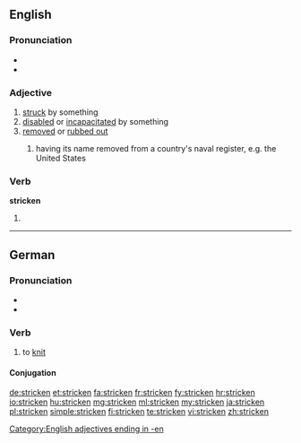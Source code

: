 ==English==
{{wikipedia|dab=stricken}}

===Pronunciation===
* {{IPA|/ˈstɻɪkən/}}
* {{audio|En-us-stricken.ogg|Audio (US)}}

===Adjective===
{{en-adj}}

# [[struck]] by something
# [[disabled]] or [[incapacitated]] by something
# [[removed]] or [[rubbed out]]
## {{context|warships}} having its name removed from a country's naval register, e.g. the United States {{w|Naval Vessel Register}}

===Verb===
'''stricken'''

# {{past participle of|strike}}

[[Category:English adjectives ending in -en]]

----

==German==

===Pronunciation===
* {{IPA|/ˈʃtʀɪkŋ̩/|/ˈʃtʀɪkən/|lang=de}}
* {{audio|De-at-stricken.ogg|Audio (Austria)}}

===Verb===
{{head|de|verb}}

# to [[knit]]

====Conjugation====
{{de-conj-weak|strick|gestrickt|h}}

[[de:stricken]]
[[et:stricken]]
[[fa:stricken]]
[[fr:stricken]]
[[fy:stricken]]
[[hr:stricken]]
[[io:stricken]]
[[hu:stricken]]
[[mg:stricken]]
[[ml:stricken]]
[[my:stricken]]
[[ja:stricken]]
[[pl:stricken]]
[[simple:stricken]]
[[fi:stricken]]
[[te:stricken]]
[[vi:stricken]]
[[zh:stricken]]